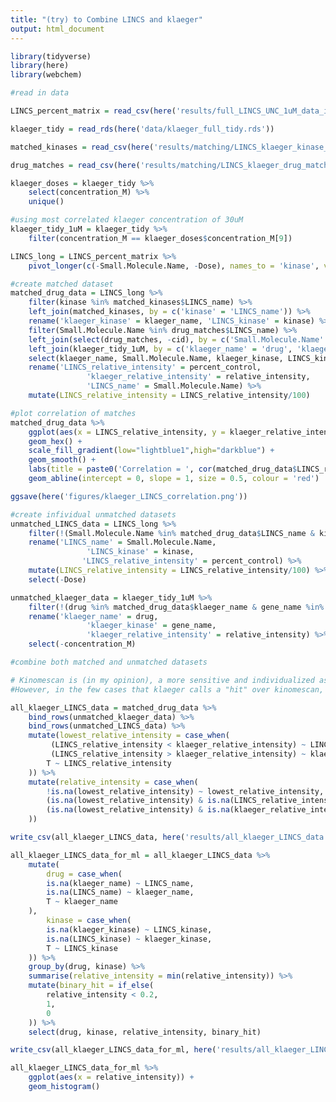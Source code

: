 ```yaml
---
title: "(try) to Combine LINCS and klaeger"
output: html_document
---
```


```r
library(tidyverse)
library(here)
library(webchem)
```

```r
#read in data

LINCS_percent_matrix = read_csv(here('results/full_LINCS_UNC_1uM_data_imputed.csv'))

klaeger_tidy = read_rds(here('data/klaeger_full_tidy.rds'))

matched_kinases = read_csv(here('results/matching/LINCS_klaeger_kinase_matches.csv'))

drug_matches = read_csv(here('results/matching/LINCS_klaeger_drug_matches.csv'))

```

```r
klaeger_doses = klaeger_tidy %>% 
	select(concentration_M) %>% 
	unique()

#using most correlated klaeger concentration of 30uM
klaeger_tidy_1uM = klaeger_tidy %>% 
	filter(concentration_M == klaeger_doses$concentration_M[9])

LINCS_long = LINCS_percent_matrix %>% 
	pivot_longer(c(-Small.Molecule.Name, -Dose), names_to = 'kinase', values_to = 'percent_control')
```


```r
#create matched dataset 
matched_drug_data = LINCS_long %>% 
	filter(kinase %in% matched_kinases$LINCS_name) %>%
	left_join(matched_kinases, by = c('kinase' = 'LINCS_name')) %>%
	rename('klaeger_kinase' = klaeger_name, 'LINCS_kinase' = kinase) %>% 
	filter(Small.Molecule.Name %in% drug_matches$LINCS_name) %>% 
	left_join(select(drug_matches, -cid), by = c('Small.Molecule.Name' = 'LINCS_name')) %>% 
	left_join(klaeger_tidy_1uM, by = c('klaeger_name' = 'drug', 'klaeger_kinase' = 'gene_name' )) %>% 
	select(klaeger_name, Small.Molecule.Name, klaeger_kinase, LINCS_kinase, percent_control, relative_intensity) %>% 
	rename('LINCS_relative_intensity' = percent_control, 
				 'klaeger_relative_intensity' = relative_intensity,
				 'LINCS_name' = Small.Molecule.Name) %>%
	mutate(LINCS_relative_intensity = LINCS_relative_intensity/100)

#plot correlation of matches
matched_drug_data %>%
	ggplot(aes(x = LINCS_relative_intensity, y = klaeger_relative_intensity)) +
	geom_hex() +
	scale_fill_gradient(low="lightblue1",high="darkblue") +
	geom_smooth() +
	labs(title = paste0('Correlation = ', cor(matched_drug_data$LINCS_relative_intensity, matched_drug_data$klaeger_relative_intensity))) +
	geom_abline(intercept = 0, slope = 1, size = 0.5, colour = 'red')

ggsave(here('figures/klaeger_LINCS_correlation.png'))

#create infividual unmatched datasets 
unmatched_LINCS_data = LINCS_long %>% 
	filter(!(Small.Molecule.Name %in% matched_drug_data$LINCS_name & kinase %in% matched_drug_data$LINCS_kinase)) %>% 
	rename('LINCS_name' = Small.Molecule.Name,
				 'LINCS_kinase' = kinase,
				'LINCS_relative_intensity' = percent_control) %>% 
	mutate(LINCS_relative_intensity = LINCS_relative_intensity/100) %>% 
	select(-Dose)

unmatched_klaeger_data = klaeger_tidy_1uM %>% 
	filter(!(drug %in% matched_drug_data$klaeger_name & gene_name %in% matched_drug_data$klaeger_kinase)) %>% 
	rename('klaeger_name' = drug,
				 'klaeger_kinase' = gene_name,
				 'klaeger_relative_intensity' = relative_intensity) %>% 
	select(-concentration_M)


```

```r
#combine both matched and unmatched datasets 

# Kinomescan is (in my opinion), a more sensitive and individualized assay than the klaeger kinobeads. For example, by looking at the orrelation figure, we can see that more often than not, kinobeads calls "no interaction" on a drug-kinase pair often, while Kinomescan reports inhibition values. While it is possible that this is an artifact of the assay, it is my assumption and belief here that Kinomescan values take precedence over klaeger in cases where kinomescan returns a "hit" when klaeger does not. 
#However, in the few cases that klaeger calls a "hit" over kinomescan, I have kept the klaeger values in the interest of keeping as many "hits" as possible in the dataset.

all_klaeger_LINCS_data = matched_drug_data %>% 
	bind_rows(unmatched_klaeger_data) %>% 
	bind_rows(unmatched_LINCS_data) %>%
	mutate(lowest_relative_intensity = case_when(
		 (LINCS_relative_intensity < klaeger_relative_intensity) ~ LINCS_relative_intensity,
		 (LINCS_relative_intensity > klaeger_relative_intensity) ~ klaeger_relative_intensity,
		T ~ LINCS_relative_intensity
	)) %>%  
	mutate(relative_intensity = case_when(
		!is.na(lowest_relative_intensity) ~ lowest_relative_intensity,
		(is.na(lowest_relative_intensity) & is.na(LINCS_relative_intensity)) ~ klaeger_relative_intensity,
		(is.na(lowest_relative_intensity) & is.na(klaeger_relative_intensity)) ~ LINCS_relative_intensity
	)) 

write_csv(all_klaeger_LINCS_data, here('results/all_klaeger_LINCS_data.csv'))

all_klaeger_LINCS_data_for_ml = all_klaeger_LINCS_data %>% 
	mutate(
		drug = case_when(
		is.na(klaeger_name) ~ LINCS_name,
		is.na(LINCS_name) ~ klaeger_name,
		T ~ klaeger_name
	),
		kinase = case_when(
		is.na(klaeger_kinase) ~ LINCS_kinase,
		is.na(LINCS_kinase) ~ klaeger_kinase,
		T ~ LINCS_kinase
	)) %>% 
	group_by(drug, kinase) %>% 
	summarise(relative_intensity = min(relative_intensity)) %>% 
	mutate(binary_hit = if_else(
		relative_intensity < 0.2,
		1,
		0
	)) %>% 
	select(drug, kinase, relative_intensity, binary_hit)

write_csv(all_klaeger_LINCS_data_for_ml, here('results/all_klaeger_LINCS_data_for_ml_long.csv'))

all_klaeger_LINCS_data_for_ml %>% 
	ggplot(aes(x = relative_intensity)) + 
	geom_histogram()

```